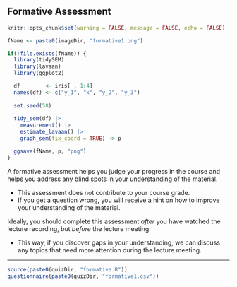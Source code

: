 ## Formative Assessment

```{r include = FALSE}
knitr::opts_chunk$set(warning = FALSE, message = FALSE, echo = FALSE)

fName <- paste0(imageDir, "formative1.png")

if(!file.exists(fName)) {
  library(tidySEM)
  library(lavaan)
  library(ggplot2)

  df        <- iris[ , 1:4]
  names(df) <- c("y_1", "x", "y_2", "y_3")
  
  set.seed(58)
  
  tidy_sem(df) |>
    measurement() |>
    estimate_lavaan() |>
    graph_sem(fix_coord = TRUE) -> p

  ggsave(fName, p, "png")
}
```

A formative assessment helps you judge your progress in the course and helps you 
address any blind spots in your understanding of the material. 

- This assessment does not contribute to your course grade.
- If you get a question wrong, you will receive a hint on how to improve your 
understanding of the material.

Ideally, you should complete this assessment  *after* you have watched the 
lecture recording, but *before* the lecture meeting. 

- This way, if you discover gaps in your understanding, we can discuss any 
topics that need more attention during the lecture meeting.

---

```{r results = "asis", echo = FALSE}
source(paste0(quizDir, "formative.R"))
questionnaire(paste0(quizDir, "formative1.csv"))
```

